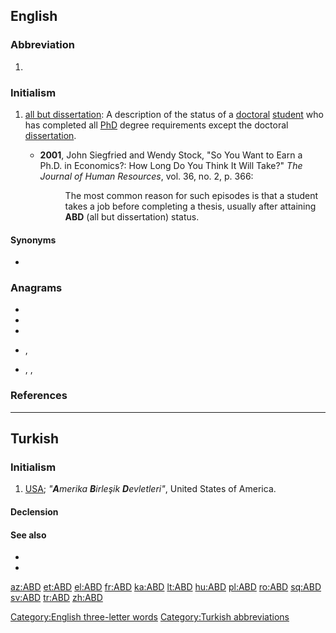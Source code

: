 ==English==

===Abbreviation===
{{rfc-header|Abbreviation}}
{{head|en|abbreviation}}

# {{non-gloss definition|Airport code for [[Abadan]], [[Iran]].<ref>{{cite-book|last=|first= |authorlink= |coauthors= |editor=Morris, William|others= |title=The American Heritage Dictionary of the English Language|year=1969|url= |format= |accessdate= |accessyear= |accessmonth= |edition= |date= |year_published=1971|month= |publisher=American Heritage Publishing Co., Inc.|location=New York, NY|language= |doi= |isbn=0-395-09066-0|lccn= |ol= |page=1|chapter= |chapterurl= |quote=}}</ref>}}

===Initialism===
{{rfc-header|Initialism}}
{{head|en|initialism}}

# {{lb|en|academics}} [[all but dissertation]]: A description of the status of a [[doctoral]] [[student]] who has completed all [[PhD]] degree requirements except the doctoral [[dissertation]].
#* '''2001''', John Siegfried and Wendy Stock, "So You Want to Earn a Ph.D. in Economics?: How Long Do You Think It Will Take?" ''The Journal of Human Resources'', vol. 36, no. 2, p. 366:
#*: The most common reason for such episodes is that a student takes a job before completing a thesis, usually after attaining '''ABD''' (all but dissertation) status.

====Synonyms====
* {{l|en|abt}}

===Anagrams===
* {{l|en|ADB}}
* {{l|en|bad}}
* {{l|en|BDA}}
* {{l|en|dab}}, {{l|en|DAB}}
* {{l|en|dba}}, {{l|en|DBA}}, {{l|en|D.B.A.}}

===References===
<references/>

[[Category:English three-letter words]]

----

==Turkish==

===Initialism===
{{rfc-header|Initialism}}
{{tr-initialism}}

# [[USA]]; ''"'''A'''merika '''B'''irleşik '''D'''evletleri"'', United States of America.

====Declension====
{{crh-latin-noun|'nin|'ye|'yi|'de|'den}}

====See also====
* {{l|tr|Amerika}}
* {{l|tr|Amerika Birleşik Devletleri}}

[[Category:Turkish abbreviations]]

[[az:ABD]]
[[et:ABD]]
[[el:ABD]]
[[fr:ABD]]
[[ka:ABD]]
[[lt:ABD]]
[[hu:ABD]]
[[pl:ABD]]
[[ro:ABD]]
[[sq:ABD]]
[[sv:ABD]]
[[tr:ABD]]
[[zh:ABD]]